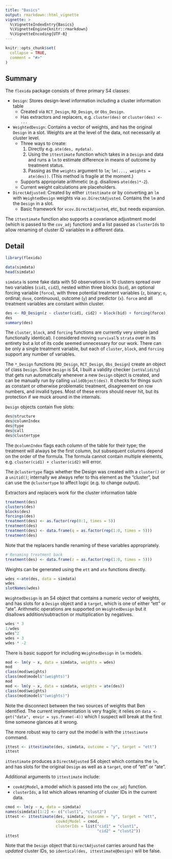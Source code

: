 ```yaml
---
title: "Basics"
output: rmarkdown::html_vignette
vignette: >
  %\VignetteIndexEntry{Basics}
  %\VignetteEngine{knitr::rmarkdown}
  %\VignetteEncoding{UTF-8}
---
```


```r
knitr::opts_chunk$set(
  collapse = TRUE,
  comment = "#>"
)
```

## Summary

The `flexida` package consists of three primary S4 classes:

- `Design`: Stores design-level information including a cluster information table
    - Created via `RCT_Design`, `RD_Design`, or `Obs_Design`.
    - Has extractors and replacers, e.g. `cluster(des)` or `cluster(des) <- ...`
- `WeightedDesign`: Contains a vector of weights, and has the original `Design`
  in a slot. Weights are at the level of the data, not necessarily at cluster
  level.
    - Three ways to create:
        1. Directly e.g. `ate(des, mydata)`.
        2. Using the `ittestimate` function which takes in a `Design` and data
           and runs a `lm` to estimate difference in means of outcome by
           treatment status.
        3. Passing as the `weights` argument to `lm`; `lm(..., weights =
           ate(des))`. (This method is fragile at the moment.)
    - Supports appropriate arithmetic (e.g. disallows `ate(des)*-2`).
    - Current weight calculations are placeholders.
- `DirectAdjusted`: Created by either `ittestimate` or by converting an `lm`
  with `WeightedDesign` weights via `as.DirectAdjusted`. Contains the `lm` and
  the `Design` in a slot.
    - Basic framework for `vcov.DirectAdjusted`, etc, but needs expansion.

The `ittestimate` function also supports a covariance adjustment model (which is
passed to the `cov_adj` function) and a list passed as `clusterIds` to allow
renaming of cluster ID variables in a different data.

## Detail

```r
library(flexida)
```

```r
data(simdata)
head(simdata)
```

`simdata` is some fake data with 50 observations in 10 clusters spread over two
variables (`cid1`, `cid2`), nested within three blocks (`bid`), an optional
forcing variable (`force`), with three potential treatment variables (`z`,
binary; `o`, ordinal; `dose`, continuous), outcome (`y`) and predictor (`x`).
`force` and all treatment variables are constant within cluster.

```r
des <- RD_Design(z ~ cluster(cid1, cid2) + block(bid) + forcing(force), data = simdata)
des
summary(des)
```

The `cluster`, `block`, and `forcing` functions are currently very simple (and
functionally identical). I considered moving `survival`'s `strata` over in its
entirety but a lot of its code seemed unnecessary for our work. There can be
only a single treatment variable, but each of `cluster`, `block`, and `forcing`
support any number of variables.

The `*_Design` functions (`RD_Design`, `RCT_Design`, `Obs_Design`) create an
object of class `Design`. Since `Design` is S4, I built a validity checker
(`setValidity`) that gets run automatically whenever a new `Design` object is
created, and can be manually run by calling `validObject(des)`. It checks for
things such as constant or otherwise problematic treatment, disagreement on row
numbers, and invalid types. Most of these errors should never hit, but its
protection if we muck around in the internals.

`Design` objects contain five slots:

```r
des@structure
des@columnIndex
des@type
des@call
des@clustertype
```

The `@columnIndex` flags each column of the table for their type; the treatment
will always be the first column, but subsequent columns depend on the order of
the formula. The formula cannot contain multiple elements, e.g. `cluster(cid1) +
cluster(cid2)` will error.

The `@clustertype` flags whether the Design was created with a `cluster()` or a
`unitid()`; internally we always refer to this element as the "cluster", but can
use the `@clustertype` to affect logic (e.g. to change output).

Extractors and replacers work for the cluster information table

```r
treatment(des)
clusters(des)
blocks(des)
forcings(des)
treatment(des) <- as.factor(rep(0:1, times = 5))
treatment(des)
treatment(des) <- data.frame(q = as.factor(rep(1:0, times = 5)))
treatment(des)
```

Note that the replacers handle renaming of these variables appropriately.

```r
# Renaming treatment back
treatment(des) <- data.frame(z = as.factor(rep(1:0, times = 5)))
```

Weights can be generated using the `ett` and `ate` functions directly.

```r
wdes <-ate(des, data = simdata)
wdes
slotNames(wdes)
```

`WeightedDesign` is an S4 object that contains a numeric vector of weights, and
has slots for a `Design` object and a `target`, which is one of either "ett" or
"ate". Arithmetic operations are supported on `WeightedDesign` but it disallows
addition/subtraction or multiplication by negatives.

```r
wdes * 3
1/wdes
wdes^2
wdes + 3
wdes * -2
```

There is basic support for including `WeightedDesign` in `lm` models.

```r
mod <- lm(y ~ x, data = simdata, weights = wdes)
mod
class(mod$weights)
class(mod$model$"(weights)")
mod
mod <- lm(y ~ x, data = simdata, weights = ate(des))
class(mod$weights)
class(mod$model$"(weights)")
```

Note the disconnect between the two sources of weights that Ben identified. The
current implementation is very fragile; it relies on `data <- get("data", envir
= sys.frame(-4))` which I suspect will break at the first time someone glances
at it wrong.

The more robust way to carry out the model is with the `ittestimate` command.

```r
ittest <- ittestimate(des, simdata, outcome = "y", target = "ett")
ittest
```

`ittestimate` produces a `DirectAdjusted` S4 object which contains the `lm`, and
has slots for the original `Design` as well as a `target`, one of "ett" or
"ate".

Additional arguments to `ittestimate` include:

- `covAdjModel`, a model which is passed into the `cov_adj` function.
- `clusterIds`, a list which allows renaming of cluster IDs in the current data.

```r
cmod <- lm(y ~ x, data = simdata)
names(simdata)[1:2] <- c("clust1", "clust2")
ittest <- ittestimate(des, simdata, outcome = "y", target = "ett",
                      covAdjModel = cmod,
                      clusterIds = list("cid1" = "clust1",
                                        "cid2" = "clust2"))
ittest
```

Note that the `Design` object that `DirectAdjusted` carries around has the
*updated* cluster IDs, so `identical(des, ittestimate@Design)` will be false.
